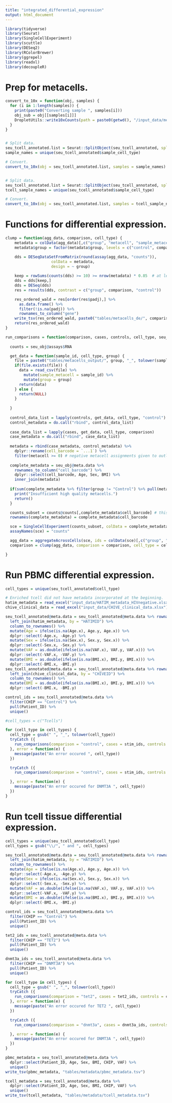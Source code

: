```yaml
---
title: "integrated_differential_expression"
output: html_document
---
```


```r
library(tidyverse)
library(Seurat)
library(SingleCellExperiment)
library(scuttle)
library(DESeq2)
library(RColorBrewer)
library(ggrepel)
library(readxl)
library(decoupleR)

```

# Prep for metacells.
```r
convert_to_10x = function(obj, samples) { 
  for (i in 1:length(samples)) {
    print(paste0("Converting sample ", samples[i]))
    obj_sub = obj[[samples[i]]]
    DropletUtils::write10xCounts(path = paste0(getwd(), "/input_data/metacells_files/", samples[i]), x = obj_sub[["RNA"]]@data, type = "sparse", version = "3")
  }
}


# Split data.
seu_tcell_annotated.list = Seurat::SplitObject(seu_tcell_annotated, split.by = "sample_cell_type")
sample_names = unique(seu_tcell_annotated$sample_cell_type)

# Convert.
convert_to_10x(obj = seu_tcell_annotated.list, samples = sample_names)


# Split data.
seu_tcell_annotated.list = Seurat::SplitObject(seu_tcell_annotated, split.by = "sample_cell_type")
tcell_sample_names = unique(seu_tcell_annotated$sample_cell_type)

# Convert.
convert_to_10x(obj = seu_tcell_annotated.list, samples = tcell_sample_names)


```




# Functions for differential expression.
```r
clump = function(agg_data, comparison, cell_type) {
    metadata = colData(agg_data)[,c("group", "metacell", "sample_metacell")]
    metadata$group = factor(metadata$group, levels = c("control", comparison)) # Establish to get the order we want.

    dds = DESeqDataSetFromMatrix(round(assay(agg_data, "counts")), 
                    colData = metadata, 
                    design = ~ group) 
    
    keep = rowSums(counts(dds) >= 10) >= nrow(metadata) * 0.85  # at least 85% of metacells that have at least 10 transcripts    
    dds = dds[keep,]
    dds = DESeq(dds)
    res = results(dds, contrast = c("group", comparison, "control"))

    res_ordered_wald = res[order(res$padj),] %>%
      as.data.frame() %>%
      filter(!is.na(padj)) %>%
      rownames_to_column("gene")
    write_tsv(res_ordered_wald, paste0("tables/metacells_de/", comparison, "_", cell_type, ".tsv"))
    return(res_ordered_wald)
}

run_comparisons = function(comparison, cases, controls, cell_type, seu_obj) {
  
  counts = seu_obj@assays$RNA

  get_data = function(sample_id, cell_type, group) {
    file = paste0("tables/metacells_output/", group, "_", tolower(sample_id), "_", cell_type, "_metacells.csv")
    if(file.exists(file)) {
      data = read_csv(file) %>%
        mutate(sample_metacell = sample_id) %>%
        mutate(group = group)
      return(data)
    } else {
      return(NULL)
    }
    
  }
  
  control_data_list = lapply(controls, get_data, cell_type, "control")
  control_metadata = do.call("rbind", control_data_list)
  
  case_data_list = lapply(cases, get_data, cell_type, comparison)
  case_metadata = do.call("rbind", case_data_list)
 
  metadata = rbind(case_metadata, control_metadata) %>%
    dplyr::rename(cell_barcode = `...1`) %>%
    filter(metacell >= 0) # negative metacell assignments given to outliers
  
  complete_metadata = seu_obj@meta.data %>%
    rownames_to_column("cell_barcode") %>%
    dplyr::select(cell_barcode, Age, Sex, BMI) %>%
    inner_join(metadata)
  
  if(sum(complete_metadata %>% filter(group != "Control") %>% pull(metacell) >= 0) < 1) {
    print("Insufficient high quality metacells.")
    return()
  }

  counts_subset = counts@counts[,complete_metadata$cell_barcode] # this syntax changes for seurat v4 and seurat v5 (counts vs counts@counts)
  rownames(complete_metadata) = complete_metadata$cell_barcode

  sce = SingleCellExperiment(counts_subset, colData = complete_metadata)
  assayNames(sce) = "counts"

  agg_data = aggregateAcrossCells(sce, ids = colData(sce)[,c("group", "sample_metacell", "metacell")])
  comparison = clump(agg_data, comparison = comparison, cell_type = cell_type) 

}

```

# Run PBMC differential expression.
```r
cell_types = unique(seu_tcell_annotated$cell_type)

# Enriched tcell did not have metadata incorporated at the beginning.
hatim_metadata = read_excel("input_data/HATIM_metadata_HIVnegative.xlsx") %>% dplyr::select(HATIMID, Age, Sex, VAF, BMI)
chive_clinical_data = read_excel("input_data/CHIVE_clinical_data.xlsx") %>% dplyr::select(patient_id, BMI) %>% dplyr::rename(CHIVEID = "patient_id")

seu_tcell_annotated@meta.data = seu_tcell_annotated@meta.data %>% rownames_to_column() %>% mutate(Age = as.double(Age)) %>%
  left_join(hatim_metadata, by = "HATIMID") %>%
  column_to_rownames() %>%
  mutate(Age = ifelse(is.na(Age.x), Age.y, Age.x)) %>%
  dplyr::select(-Age.x, -Age.y) %>%
  mutate(Sex = ifelse(is.na(Sex.x), Sex.y, Sex.x)) %>%
  dplyr::select(-Sex.x, -Sex.y) %>%
  mutate(VAF = as.double(ifelse(is.na(VAF.x), VAF.y, VAF.x))) %>%
  dplyr::select(-VAF.x, -VAF.y) %>%
  mutate(BMI = as.double(ifelse(is.na(BMI.x), BMI.y, BMI.x))) %>%
  dplyr::select(-BMI.x, -BMI.y)
seu_tcell_annotated@meta.data = seu_tcell_annotated@meta.data %>% rownames_to_column() %>%
  left_join(chive_clinical_data, by = "CHIVEID") %>%
  column_to_rownames() %>%
  mutate(BMI = as.double(ifelse(is.na(BMI.x), BMI.y, BMI.x))) %>%
  dplyr::select(-BMI.x, -BMI.y)

control_ids = seu_tcell_annotated@meta.data %>%
  filter(CHIP == "Control") %>%
  pull(Patient_ID) %>%
  unique()

#cell_types = c("Tcells")

for (cell_type in cell_types) {
  cell_type = gsub(" ", "_", tolower(cell_type))
  tryCatch ({
    run_comparisons(comparison = "control", cases = stim_ids, controls = control_ids, cell_type = cell_type, seu_obj = seu_tcell_annotated)
  }, error = function(e) {
    message(paste("An error occured ", cell_type))
  })

  tryCatch ({
    run_comparisons(comparison = "control", cases = stim_ids, controls = control_ids, cell_type = cell_type, seu_obj = seu_tcell_annotated)

  }, error = function(e) {
    message(paste("An error occured for DNMT3A ", cell_type))
  })
}


```

# Run tcell tissue differential expression.
```r
cell_types = unique(seu_tcell_annotated$cell_type)
cell_types = gsub("\\/", " and ", cell_types)

seu_tcell_annotated@meta.data = seu_tcell_annotated@meta.data %>% rownames_to_column() %>% mutate(Age = as.double(Age), HATIMID = as.double(HATIMID)) %>%
  left_join(hatim_metadata, by = "HATIMID") %>%
  column_to_rownames() %>%
  mutate(Age = ifelse(is.na(Age.x), Age.y, Age.x)) %>%
  dplyr::select(-Age.x, -Age.y) %>%
  mutate(Sex = ifelse(is.na(Sex.x), Sex.y, Sex.x)) %>%
  dplyr::select(-Sex.x, -Sex.y) %>%
  mutate(VAF = as.double(ifelse(is.na(VAF.x), VAF.y, VAF.x))) %>%
  dplyr::select(-VAF.x, -VAF.y) %>%
  mutate(BMI = as.double(ifelse(is.na(BMI.x), BMI.y, BMI.x))) %>%
  dplyr::select(-BMI.x, -BMI.y)

control_ids = seu_tcell_annotated@meta.data %>%
  filter(CHIP == "Control") %>%
  pull(Patient_ID) %>%
  unique()

tet2_ids = seu_tcell_annotated@meta.data %>%
  filter(CHIP == "TET2") %>%
  pull(Patient_ID) %>%
  unique()

dnmt3a_ids = seu_tcell_annotated@meta.data %>%
  filter(CHIP == "DNMT3A") %>%
  pull(Patient_ID) %>%
  unique()

for (cell_type in cell_types) {
  cell_type = gsub(" ", "_", tolower(cell_type))
  tryCatch ({
    run_comparisons(comparison = "tet2", cases = tet2_ids, controls = control_ids, cell_type = cell_type, seu_obj = seu_tcell_annotated)
  }, error = function(e) {
    message(paste("An error occured for TET2 ", cell_type))
  })

  tryCatch ({
    run_comparisons(comparison = "dnmt3a", cases = dnmt3a_ids, controls = control_ids, cell_type = cell_type, seu_obj = seu_tcell_annotated)

  }, error = function(e) {
    message(paste("An error occured for DNMT3A ", cell_type))
  })
}


```

```r
pbmc_metadata = seu_tcell_annotated@meta.data %>%
  dplyr::select(Patient_ID, Age, Sex, BMI, CHIP, VAF) %>%
  unique()
write_tsv(pbmc_metadata, "tables/metadata/pbmc_metadata.tsv")

tcell_metadata = seu_tcell_annotated@meta.data %>%
  dplyr::select(Patient_ID, Age, Sex, BMI, CHIP, VAF) %>%
  unique()
write_tsv(tcell_metadata, "tables/metadata/tcell_metadata.tsv")

```



